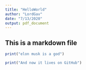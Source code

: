 ```yaml
---
title: "HelloWorld"
author: "LordGav"
date: "7/13/2020"
output: pdf_document
---
```


## This is a markdown file

```r
print("elon musk is a god")

print("And now it lives on GitHub")
```

